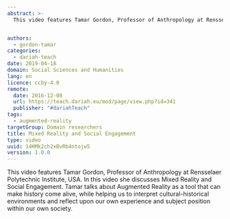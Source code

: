 ```yaml
---
abstract: >-
  This video features Tamar Gordon, Professor of Anthropology at Rensselaer Polytechnic Institute, USA. In this video she discusses Mixed Reality and Social Engagement. Tamar talks about Augmented Reality as a tool that can make history come alive, while helping us to interpret cultural-historical environments and reflect upon our own experience and subject position within our own society.


authors:
  - gordon-tamar
categories:
  - dariah-teach
date: 2019-04-18
domain: Social Sciences and Humanities
lang: en
licence: ccby-4.0
remote:
  date: 2016-12-08
  url: https://teach.dariah.eu/mod/page/view.php?id=341
  publisher: "#dariahTeach"
tags:
  - augmented-reality
targetGroup: Domain researchers
title: Mixed Reality and Social Engagement
type: video
uuid: 14HMk2ch2xBvRb4ntojw5
version: 1.0.0
---
```


This video features Tamar Gordon, Professor of Anthropology at Rensselaer Polytechnic Institute, USA. In this video she discusses Mixed Reality and Social Engagement. Tamar talks about Augmented Reality as a tool that can make history come alive, while helping us to interpret cultural-historical environments and reflect upon our own experience and subject position within our own society.

<VideoCard title="Mixed Reality and Social Engagement" id="ioUh30dOkj0" image="images/tamar-gordon.jpg" />
